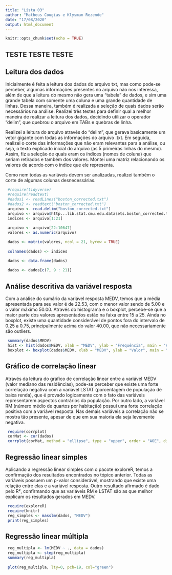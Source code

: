 ```yaml
---
title: "Lista 03"
author: "Matheus Cougias e Klysman Rezende"
date: "17/08/2020"
output: html_document
---
```


```r
knitr::opts_chunk$set(echo = TRUE)
```


## TESTE TESTE TESTE




## Leitura dos dados
Inicialmente é feita a leitura dos dados do arquivo txt, mas como pode-se perceber, algumas informações presentes no arquivo não nos interessa, além de que a leitura do mesmo não gera uma "tabela" de dados, e sim uma grande tabela com somente uma coluna e uma grande quantidade de linhas. Dessa maneira, também é realizada a seleção de quais dados serão necessários na análise. Realizei três testes para definir qual a melhor maneira de realizar a leitura dos dados, decidindo utilizar o operador "delim", que quebrou o arquivo em TABs e quebras de linha.

Realizei a leitura do arquivo através do "delim", que gerava basicamente um vetor gigante com todas as informações do arquivo .txt. Em seguida, realizei o corte das informações que não eram relevantes para a análise, ou seja, o texto explicado inicial do arquivo (as 5 primeiras linhas do mesmo). Assim, fiz a seleção de quais eram os índices (nomes de coluna) que seriam retirados e também dos valores. Montei uma matriz relacionando os valores de acordo com o índice que ele representa.

Como nem todas as variáveis devem ser analizadas, realizei também o corte de algumas colunas desnecessárias.

```r
 #require(tidyverse)
 #require(readtext)
 #dados1 <- readLines("boston_corrected.txt")
 #dados2 <- readtext("boston_corrected.txt")
 arquivo <- read.delim("boston_corrected.txt")
 arquivo <- arquivo$http...lib.stat.cmu.edu.datasets.boston_corrected.txt[5:10651]
 indices <- arquivo[1:21]
 
 arquivo <- arquivo[22:10647]
 valores <- as.numeric(arquivo)

 dados <- matrix(valores, ncol = 21, byrow = TRUE)
 
 colnames(dados) <- indices

 dados <- data.frame(dados)
 
 dados <- dados[c(7, 9 : 21)]
```



## Análise descritiva da variável resposta
Com a análise do sumário da variável resposta MEDV, temos que a média apresentada para seu valor é de 22.53, com o menor valor sendo de 5.00 e o valor máximo 50.00. Através do histograma e o boxplot, percebe-se que a maior parte dos valores apresentados estão na faixa entre 15 a 25. Ainda no boxplot, existe uma quantidade considerável de pontos fora do intervalo de 0.25 a 0.75, principalmente acima do valor 40.00, que não necessariamente são outliers.          
```r
 summary(dados$MEDV)
 hist <- hist(dados$MEDV, xlab = "MEDV", ylab = "Frequência", main = "Histograma")
 boxplot <- boxplot(dados$MEDV, xlab = "MEDV", ylab = "Valor", main = "Boxplot")
```



## Gráfico de correlação linear
Através da leitura do gráfico de correlação linear entre a variável MEDV (valor mediano das residências), pode-se perceber que existe uma forte correlação negativa com a variável LSTAT (porcentagem de população de baixa renda), que é provado logicamente com o fato das variáveis representarem aspectos contrários da população. Por outro lado, a variável RM (número médio de quartos por habitação) possui uma forte correlação positiva com a variável resposta. Nas demais variáveis a correlação não se mostra tão presente, apesar de que em sua maioria ela seja levemente negativa.
```r
 require(corrplot)
 corMat <- cor(dados)
 corrplot(corMat, method = "ellipse", type = "upper", order = "AOE", diag=FALSE, addgrid.col=NA, outline=TRUE)
```



## Regressão linear simples
Aplicando a regressão linear simples com o pacote exploreR, temos a confirmação dos resultados encontrados no tópico anterior. Todas as variáveis possuem um p-valor considerável, mostrando que existe uma relação entre elas e a variável resposta. Outro resultado afirmado é dado pelo R², confirmando que as variáveis RM e LSTAT são as que melhor explicam os resultados gerados em MEDV.
```r
 require(exploreR)
 require(knitr)
 reg_simples <- masslm(dados, "MEDV")
 print(reg_simples)
```



## Regressão linear múltipla
```r
 reg_multipla <- lm(MEDV ~ ., data = dados)
 reg_multipla <- step(reg_multipla)
 summary(reg_multipla)
 
 plot(reg_multipla, lty=0, pch=19, col="green")
```